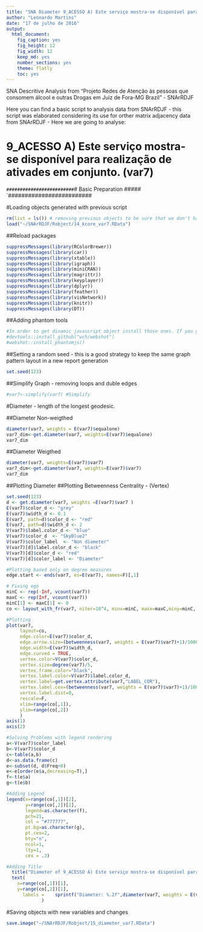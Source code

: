 ```yaml
---
title: "SNA Diameter 9_ACESSO A) Este serviço mostra-se disponível para realização de ativades em conjunto. (var7)"
author: "Leonardo Martins"
date: "17 de julho de 2016"
output: 
  html_document: 
    fig_caption: yes
    fig_height: 12
    fig_width: 12
    keep_md: yes
    number_sections: yes
    theme: flatly
    toc: yes
---
```

SNA Descritive Analysis from "Projeto Redes de Atenção às pessoas que consomem álcool e outras Drogas em Juiz de Fora-MG   Brazil"  - SNArRDJF

Here you can find a basic script to analysis data from SNArRDJF - this script was elaborated considering its use for orther matrix adjacency data from SNArRDJF - Here we are going to analyse:

# 9_ACESSO A) Este serviço mostra-se disponível para realização de ativades em conjunto. (var7)

`#########################
`# Basic Preparation #####
`#########################

#Loading objects generated with previous script 
```r
rm(list = ls()) # removing previous objects to be sure that we don't have objects conflicts name
load("~/SNArRDJF/Robject/14_kcore_var7.RData")
```
##Reload packages
```r
suppressMessages(library(RColorBrewer))
suppressMessages(library(car))
suppressMessages(library(xtable))
suppressMessages(library(igraph))
suppressMessages(library(miniCRAN))
suppressMessages(library(magrittr))
suppressMessages(library(keyplayer))
suppressMessages(library(dplyr))
suppressMessages(library(feather))
suppressMessages(library(visNetwork))
suppressMessages(library(knitr))
suppressMessages(library(DT))
```
##Adding phantom tools
```r
#In order to get dinamic javascript object install those ones. If you get problems installing go to Stackoverflow.com and type your error to discover what to do. In some cases the libraries need to be intalled in outside R libs.
#devtools::install_github("wch/webshot")
#webshot::install_phantomjs()
```
##Setting a random seed - this is a good strategy to keep the same graph pattern layout in a new report generation
```r
set.seed(123)
```

##Simplify Graph - removing loops and duble edges 
```r
#var7<-simplify(var7) #Simplify
```


#Diameter - length of the longest geodesic.

##Diameter Non-weigthed 
```r
diameter(var7, weights = E(var7)$equalone)
var7_dim<-get.diameter(var7, weights=E(var7)$equalone)
var7_dim
```
##Diameter Weigthed 
```r
diameter(var7, weights=E(var7)$var7)
var7_dim<-get.diameter(var7, weights=E(var7)$var7)
var7_dim
```
##Plotting Diameter
##Plotting Betweenness Centrality - (Vertex)
```r
set.seed(123)
d <- get.diameter(var7, weights =E(var7)$var7 )
E(var7)$color_d <- "grey"
E(var7)$width_d <- 0.1
E(var7, path=d)$color_d <- "red"
E(var7, path=d)$width_d <- 2
V(var7)$label.color_d <- "blue"
V(var7)$color_d  <- "SkyBlue2"
V(var7)$color_label  <- "Non diameter"
V(var7)[d]$label.color_d <- "black"
V(var7)[d]$color_d <- "red"
V(var7)[d]$color_label <- "Diameter"

#Plotting based only on degree measures 
edge.start <- ends(var7, es=E(var7), names=F)[,1]

# Fixing ego
minC <- rep(-Inf, vcount(var7))
maxC <- rep(Inf, vcount(var7))
minC[1] <- maxC[1] <- 0
co <- layout_with_fr(var7, niter=10^4, minx=minC, maxx=maxC,miny=minC, maxy=maxC, weights = E(var7)$var7)

#Plotting
plot(var7, 
     layout=co,
     edge.color=E(var7)$color_d,
     edge.arrow.size=(betweenness(var7, weights = E(var7)$var7)+1)/100000,
     edge.width=E(var7)$width_d,
     edge.curved = TRUE,
     vertex.color=V(var7)$color_d,
     vertex.size=degree(var7)/5,
     vertex.frame.color="black",
     vertex.label.color=V(var7)$label.color_d,
     vertex.label=get.vertex.attribute(var7,"LABEL_COR"),
     vertex.label.cex=(betweenness(var7, weights = E(var7)$var7)+1)/10000,
     vertex.label.dist=0,
     rescale=F,
     xlim=range(co[,1]), 
     ylim=range(co[,2])
     )
axis(1)
axis(2)

#Solving Problems with legend rendering 
a<-V(var7)$color_label 
b<-V(var7)$color_d
c<-table(a,b)
d<-as.data.frame(c)
e<-subset(d, d$Freq>0)
e<-e[order(e$a,decreasing=T),] 
f<-t(e$a)
g<-t(e$b)

#Adding Legend
legend(x=range(co[,1])[2], 
       y=range(co[,2])[2],
       legend=as.character(f),
       pch=21,
       col = "#777777", 
       pt.bg=as.character(g),
       pt.cex=2,
       bty="n", 
       ncol=1,
       lty=1,
       cex = .3)

#Adding Title
  title("Diameter of 9_ACESSO A) Este serviço mostra-se disponível para realização de ativades em conjunto. (var7)", sub = "Source: from authors ")
  text( 
    x=range(co[,1])[1],
    y=range(co[,2])[1], 
      labels =    sprintf("Diameter: %.2f",diameter(var7, weights = E(var7)$var7))
             )
```
#Saving objects with new variables and changes
```r
save.image("~/SNArRDJF/Robject/15_diameter_var7.RData") 
```


